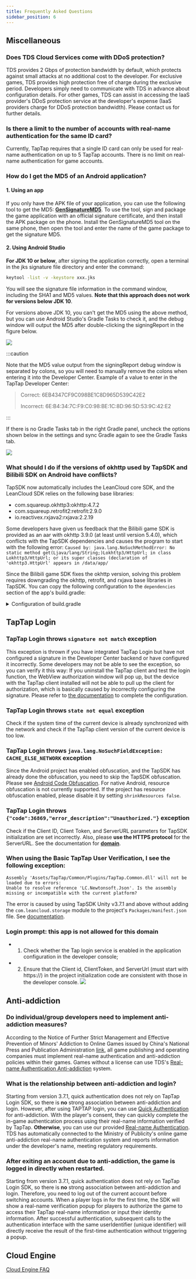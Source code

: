 ```yaml
---
title: Frequently Asked Questions
sidebar_position: 6
---
```



## Miscellaneous

### Does TDS Cloud Services come with DDoS protection?

TDS provides 2 Gbps of protection bandwidth by default, which protects against small attacks at no additional cost to the developer.
For exclusive games, TDS provides high protection free of charge during the exclusive period. Developers simply need to communicate with TDS in advance about configuration details.
For other games, TDS can assist in accessing the IaaS provider's DDoS protection service at the developer's expense (IaaS providers charge for DDoS protection bandwidth). Please contact us for further details.


### Is there a limit to the number of accounts with real-name authentication for the same ID card?

Currently, TapTap requires that a single ID card can only be used for real-name authentication on up to 5 TapTap accounts. There is no limit on real-name authentication for game accounts.


### How do I get the MD5 of an Android application?

#### 1. Using an app

If you only have the APK file of your application, you can use the following tool to get the MD5: [**GenSignatureMD5**](https://capacity-files.lcfile.com/vW65JxH2b2KwDS8JcbVUfiwLHSeHTlD5/tds_getsign.apk). To use the tool, sign and package the game application with an official signature certificate, and then install the APK package on the phone. Install the GenSignatureMD5 tool on the same phone, then open the tool and enter the name of the game package to get the signature MD5.

#### 2. Using Android Studio

**For JDK 10 or below**, after signing the application correctly, open a terminal in the jks signature file directory and enter the command:

```sh
keytool -list -v -keystore xxx.jks
```
You will see the signature file information in the command window, including the SHA1 and MD5 values. **Note that this approach does not work for versions below JDK 10**.

For versions above JDK 10, you can't get the MD5 using the above method, but you can use Android Studio's Gradle Tasks to check it, and the debug window will output the MD5 after double-clicking the signingReport in the figure below.

![](https://capacity-files.lcfile.com/y7fcVDW6cUFKfG4ATDXj8KKE9L2jWprB/%E8%8E%B7%E5%8F%96MD5%E7%A4%BA%E4%BE%8B1.jpeg)

:::caution

Note that the MD5 value output from the signingReport debug window is separated by colons, so you will need to manually remove the colons when entering it into the Developer Center.
Example of a value to enter in the TapTap Developer Center:
> 
> Correct: 6EB4347CF9C098BE1C8D965D539C42E2
>
> Incorrect: 6E:B4:34:7C:F9:C0:98:BE:1C:8D:96:5D:53:9C:42:E2

:::

If there is no Gradle Tasks tab in the right Gradle panel, uncheck the options shown below in the settings and sync Gradle again to see the Gradle Tasks tab.

![](https://capacity-files.lcfile.com/8dEVF81X34JFtUE50tnqj6OIoxxDdXsU/%E8%8E%B7%E5%8F%96MD5%E7%A4%BA%E4%BE%8B2.jpeg)


### What should I do if the versions of okhttp used by TapSDK and Bilibili SDK on Android have conflicts?

TapSDK now automatically includes the LeanCloud core SDK, and the LeanCloud SDK relies on the following base libraries:
- com.squareup.okhttp3:okhttp:4.7.2
- com.squareup.retrofit2:retrofit:2.9.0
- io.reactivex.rxjava2:rxjava:2.2.19

Some developers have given us feedback that the Bilibili game SDK is provided as an aar with okhttp 3.9.0 (at least until version 5.4.0), which conflicts with the TapSDK dependencies and causes the program to start with the following error:
`Caused by: java.lang.NoSuchMethodError: No static method get(Ljava/lang/String;)Lokhttp3/HttpUrl; in class Lokhttp3/HttpUrl; or its super classes (declaration of 'okhttp3.HttpUrl' appears in /data/app/`

Since the Bilibili game SDK fixes the okhttp version, solving this problem requires downgrading the okhttp, retrofit, and rxjava base libraries in TapSDK.
You can copy the following configuration to the `dependencies` section of the app's build.gradle:

<details>

<summary>Configuration of build.gradle</summary>

<CodeBlock className="java"> {`
    // Note that the following code uses the latest version of the LeanCloud core SDK; if you are not using ${sdkVersions.leancloud.java}, please replace the version codes accordingly
    implementation('cn.leancloud:realtime-android:${sdkVersions.leancloud.java}'){
        exclude group: 'cn.leancloud', module: 'storage-android'
        exclude group: 'cn.leancloud', module: 'realtime-core'
        exclude group: 'cn.leancloud', module: 'storage-core'
    }
    implementation('cn.leancloud:storage-android:${sdkVersions.leancloud.java}'){
        exclude group: 'cn.leancloud', module: 'storage-core'
    }
    implementation('cn.leancloud:realtime-core:${sdkVersions.leancloud.java}') {
        exclude group: 'cn.leancloud', module: 'storage-core'
    }
    implementation('cn.leancloud:storage-core:${sdkVersions.leancloud.java}') {
        exclude group: 'com.squareup.okhttp3', module: 'okhttp'
        exclude group: 'com.squareup.retrofit2', module: 'retrofit'
        exclude group: 'com.squareup.retrofit2', module: 'adapter-rxjava2'
        exclude group: 'com.squareup.retrofit2', module: 'converter-gson'
        exclude group: 'io.reactivex.rxjava2', module: 'rxjava'
    }
    implementation("com.squareup.retrofit2:retrofit:2.3.0")
    implementation("com.squareup.retrofit2:adapter-rxjava2:2.3.0")
    implementation("com.squareup.retrofit2:converter-gson:2.3.0")
    implementation("io.reactivex.rxjava2:rxjava:2.0.0")
    implementation("com.google.code.gson:gson:2.8.6")
    implementation 'io.reactivex.rxjava2:rxandroid:2.1.1'\n
    configurations {
        all*.exclude group: 'com.squareup.okhttp3'
    }
`}</CodeBlock>

</details>

## TapTap Login

### TapTap Login throws `signature not match` exception
This exception is thrown if you have integrated TapTap Login but have not configured a signature in the Developer Center backend or have configured it incorrectly. Some developers may not be able to see the exception, so you can verify it this way: If you uninstall the TapTap client and test the login function, the WebView authorization window will pop up, but the device with the TapTap client installed will not be able to pull up the client for authorization, which is basically caused by incorrectly configuring the signature. Please refer to [the documentation](/sdk/start/quickstart/#configure-signature-certificate) to complete the configuration.

### TapTap Login throws `state not equal` exception
Check if the system time of the current device is already synchronized with the network and check if the TapTap client version of the current device is too low.

### TapTap Login throws `java.lang.NoSuchFieldException: CACHE_ELSE_NETWORK` exception
Since the Android project has enabled obfuscation, and the TapSDK has already done the obfuscation, you need to skip the TapSDK obfuscation. Please see [Android Code Obfuscation](/sdk/start/quickstart/#android-code-obfuscation). For native Android, resource obfuscation is not currently supported. If the project has resource obfuscation enabled, please disable it by setting `shrinkResources false`.

### TapTap Login throws `{"code":36869,"error_description":"Unauthorized."}` exception
Check if the Client ID, Client Token, and ServerURL parameters for TapSDK initialization are set incorrectly. Also, please **use the HTTPS protocol** for the ServerURL. See the documentation for **[domain](/sdk/start/get-ready/#domains)**.

### When using the Basic TapTap User Verification, I see the following exception:
```
Assembly 'Assets/TapTap/Common/Plugins/TapTap.Common.dll' will not be loaded due to errors:
Unable to resolve reference 'LC.Newtonsoft.Json'. Is the assembly missing or incompatible with the current platform?
```
The error is caused by using TapSDK Unity v3.7.1 and above without adding the `com.leancloud.storage` module to the project's `Packages/manifest.json` file. See [documentation](/sdk/taptap-login/guide/tap-login/#getting-the-sdk).




### Login prompt: this app is not allowed for this domain

- 1. Check whether the Tap login service is enabled in the application configuration in the developer console;
- 2. Ensure that the Client id, ClientToken, and ServerUrl (must start with https://) in the project initialization code are consistent with those in the developer console.
![](https://dc-file.leanticket.cn/VIFonJ9YOJ4SAXb3WdVhMYWlF84xGKkN/CF18E02C-C819-4940-9C9B-60050062EDD0.png)

## Anti-addiction

### Do individual/group developers need to implement anti-addiction measures?

According to the Notice of Further Strict Management and Effective Prevention of Minors' Addiction to Online Games issued by China's National Press and Publication Administration [link](https://www.nppa.gov.cn/xxfb/tzgs/202108/t20210830_666285.html), all game publishing and operating companies must implement real-name authentication and anti-addiction policies within their games. Games without a license can use TDS's [Real-name Authentication Anti-addiction](/sdk/anti-addiction/features/) system.

### What is the relationship between anti-addiction and login?

Starting from version 3.7.1, quick authentication does not rely on TapTap Login SDK, so there is **no** strong association between anti-addiction and login. However, after using TAPTAP login, you can use [Quick Authentication](/sdk/anti-addiction/features/#taptap-quick-verification) for anti-addiction. With the player's consent, they can quickly complete the in-game authentication process using their real-name information verified by TapTap.
**Otherwise**, you can use our provided [Real-name Authentication](/sdk/anti-addiction/features/#real-name-verification-and-anti-addiction). TDS has automatically connected to the Ministry of Publicity's online game anti-addiction real-name authentication system and reports information under the developer's name, meeting regulatory requirements.

### After exiting an account due to anti-addiction, the game is logged in directly when restarted.

Starting from version 3.7.1, quick authentication does not rely on TapTap Login SDK, so there is **no** strong association between anti-addiction and login. Therefore, you need to log out of the current account before switching accounts. When a player logs in for the first time, the SDK will show a real-name verification popup for players to authorize the game to access their TapTap real-name information or input their identity information. After successful authentication, subsequent calls to the authentication interface with the same userIdentifier (unique identifier) will directly receive the result of the first-time authentication without triggering a popup.




## Cloud Engine

[Cloud Engine FAQ](/sdk/engine/faq/)
